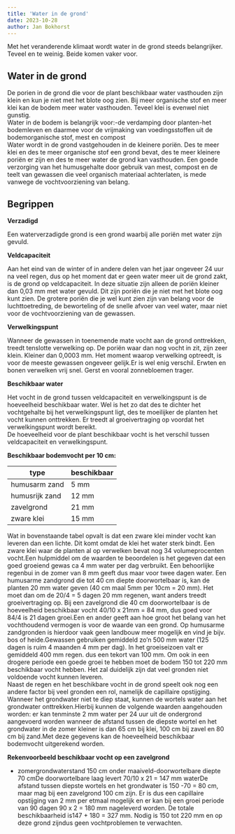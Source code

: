 ```yaml
---
title: 'Water in de grond'
date: 2023-10-28
author: Jan Bokhorst
---
```


Met het veranderende klimaat wordt water in de grond steeds belangrijker. Teveel en te weinig. Beide komen vaker voor. 


## Water in de grond  

De porien in de grond die voor de plant beschikbaar water vasthouden zijn klein en kun je niet met het blote oog zien. Bij meer organische stof en meer klei kan de bodem meer water vasthouden. Teveel klei is evenwel niet gunstig.  
Water in de bodem is belangrijk voor:-de verdamping door planten-het bodemleven en daarmee voor de vrijmaking van voedingsstoffen uit de bodemorganische stof, mest en compost  
Water wordt in de grond vastgehouden in de kleinere poriën. Des te meer klei en des te meer organische stof een grond bevat, des te meer kleinere poriën er zijn en des te meer water de grond kan vasthouden. Een goede verzorging van het humusgehalte door gebruik van mest, compost en de teelt van gewassen die veel organisch materiaal achterlaten, is mede vanwege de vochtvoorziening van belang.

## Begrippen

**Verzadigd** 

Een waterverzadigde grond is een grond waarbij alle poriën met water zijn gevuld.  

**Veldcapaciteit** 

Aan het eind van de winter of in andere delen van het jaar ongeveer 24 uur na veel regen, dus op het moment dat er geen water meer uit de grond zakt, is de grond op veldcapaciteit. In deze situatie zijn alleen de poriën kleiner dan 0,03 mm met water gevuld. Dit zijn poriën die je niet met het blote oog kunt zien. De grotere poriën die je wel kunt zien zijn van belang voor de luchttoetreding, de beworteling of de snelle afvoer van veel water, maar niet voor de vochtvoorziening van de gewassen.

**Verwelkingspunt**

Wanneer de gewassen in toenemende mate vocht aan de grond onttrekken, treedt tenslotte verwelking op. De poriën waar dan nog vocht in zit, zijn zeer klein. Kleiner dan 0,0003 mm. Het moment waarop verwelking optreedt, is voor de meeste gewassen ongeveer gelijk.Er is wel enig verschil. Erwten en bonen verwelken vrij snel. Gerst en vooral zonnebloemen trager.

**Beschikbaar water**

Het vocht in de grond tussen veldcapaciteit en verwelkingspunt is de hoeveelheid beschikbaar water. Wel is het zo dat des te dichter het vochtgehalte bij het verwelkingspunt ligt, des te moeilijker de planten het vocht kunnen onttrekken. Er treedt al groeivertraging op voordat het verwelkingspunt wordt bereikt.  
De hoeveelheid voor de plant beschikbaar vocht is het verschil tussen veldcapaciteit en verwelkingspunt.  

**Beschikbaar bodemvocht per 10 cm:** 

| type | beschikbaar |
| --- | --- |
| humusarm zand | 5 mm |
| humusrijk zand | 12 mm |
| zavelgrond | 21 mm | 
| zware klei |  15 mm |  

Wat in bovenstaande tabel opvalt is dat een zware klei minder vocht kan leveren dan een lichte. Dit komt omdat de klei het water sterk bindt. Een zware klei waar de planten al op verwelken bevat nog 34 volumeprocenten vocht.Een hulpmiddel om de waarden te beoordelen is het gegeven dat een goed groeiend gewas ca 4 mm water per dag verbruikt. Een behoorlijke regenbui in de zomer van 8 mm geeft dus maar voor twee dagen water. Een humusarme zandgrond die tot 40 cm diepte doorwortelbaar is, kan de planten 20 mm water geven (40 cm maal 5mm per 10cm = 20 mm). Het moet dan om de 20/4 = 5 dagen 20 mm regenen, want anders treedt groeivertraging op. Bij een zavelgrond die 40 cm doorwortelbaar is de hoeveelheid beschikbaar vocht 40/10 x 21mm = 84 mm, dus goed voor 84/4 is 21 dagen groei.Een en ander geeft aan hoe groot het belang van het vochthoudend vermogen is voor de waarde van een grond. Op humusarme zandgronden is hierdoor vaak geen landbouw meer mogelijk en vind je bijv. bos of heide.Gewassen gebruiken gemiddeld zo'n 500 mm water (125 dagen is ruim 4 maanden 4 mm per dag). In het groeiseizoen valt er gemiddeld 400 mm regen. dus een tekort van 100 mm. Om ook in een drogere periode een goede groei te hebben moet de bodem 150 tot 220 mm beschikbaar vocht hebben. Het zal duidelijk zijn dat veel gronden niet voldoende vocht kunnen leveren.  
Naast de regen en het beschikbare vocht in de grond speelt ook nog een andere factor bij veel gronden een rol, namelijk de capillaire opstijging. Wanneer het grondwater niet te diep staat, kunnen de wortels water aan het grondwater onttrekken.Hierbij kunnen de volgende waarden aangehouden worden: er kan tenminste 2 mm water per 24 uur uit de ondergrond aangevoerd worden wanneer de afstand tussen de diepste wortel en het grondwater in de zomer kleiner is dan 65 cm bij klei, 100 cm bij zavel en 80 cm bij zand.Met deze gegevens kan de hoeveelheid beschikbaar bodemvocht uitgerekend worden.  

**Rekenvoorbeeld beschikbaar vocht op een zavelgrond**

- zomergrondwaterstand 150 cm onder maaiveld-doorwortelbare diepte 70 cmDe doorwortelbare laag levert 70/10 x 21 = 147 mm waterDe afstand tussen diepste wortels en het grondwater is 150 -70 = 80 cm, maar mag bij een zavelgrond 100 cm zijn. Er is dus een capillaire opstijging van 2 mm per etmaal mogelijk en er kan bij een groei periode van 90 dagen 90 x 2 = 180 mm nageleverd worden. De totale beschikbaarheid is147 + 180 = 327 mm. Nodig is 150 tot 220 mm en op deze grond zijndus geen vochtproblemen te verwachten.

